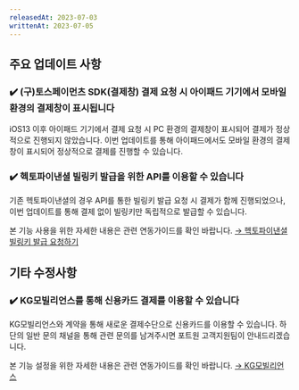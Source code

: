 ```yaml
---
releasedAt: 2023-07-03
writtenAt: 2023-07-05
---
```


## 주요 업데이트 사항

### ✔️ (구)토스페이먼츠 SDK(결제창) 결제 요청 시 아이패드 기기에서 모바일 환경의 결제창이 표시됩니다

iOS13 이후 아이패드 기기에서 결제 요청 시 PC 환경의 결제창이 표시되어 결제가 정상적으로 진행되지
않았습니다. 이번 업데이트를 통해 아이패드에서도 모바일 환경의 결제창이 표시되어 정상적으로 결제를
진행할 수 있습니다.

### ✔️ 헥토파이낸셜 빌링키 발급을 위한 API를 이용할 수 있습니다

기존 헥토파이낸셜의 경우 API를 통한 빌링키 발급 요청 시 결제가 함께 진행되었으나, 이번 업데이트를 통해 결제 없이 빌링키만 독립적으로 발급할 수 있습니다.

본 기능 사용을 위한 자세한 내용은 관련 연동가이드를 확인 바랍니다. [→ 헥토파이낸셜 빌링키 발급 요청하기](/docs/ko/pg/payment-gateway/settle/readme)

## 기타 수정사항

### ✔️ KG모빌리언스를 통해 신용카드 결제를 이용할 수 있습니다

KG모빌리언스와 계약을 통해 새로운 결제수단으로 신용카드를 이용할 수 있습니다. 하단의 일반 문의 채널을 통해 관련 문의를 남겨주시면 포트원 고객지원팀이 안내드리겠습니다.

본 기능 설정을 위한 자세한 내용은 관련 연동가이드를 확인 바랍니다. [→ KG모빌리언스](/docs/ko/pg/payment-gateway/kg)
